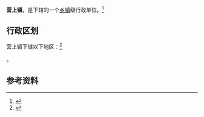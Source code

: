 {{中国乡级行政区|53/03/25/102/000}}

'''营上镇'''，是{{PRC admin/fullname|53/03/25/102/000|3}}下辖的一个[[乡镇|乡镇]]级行政单位。<ref>{{PRC admin/ref sgc|{{PRC admin/parent|53/03/25/102/000}}}}</ref>

== 行政区划 ==

营上镇下辖以下地区：<ref>{{PRC admin/ref sgc|53/03/25/102/000}}</ref>

{{PRC admin/children|53/03/25/102/000}}。

== 参考资料 ==

{{reflist}}

{{行政区划小作品}}
{{PRC admin/navcat|53/03/25/102/000}}